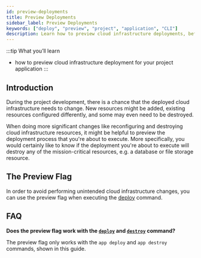 ```yaml
---
id: preview-deployments
title: Preview Deployments
sidebar_label: Preview Deployments
keywords: ["deploy", "preview", "project", "application", "CLI"]
description: Learn how to preview cloud infrastructure deployments, before actually executing them.
---
```


:::tip What you’ll learn

- how to preview cloud infrastructure deployment for your project application
:::

## Introduction

During the project development, there is a chance that the deployed cloud infrastructure needs to change. New resources might be added, existing resources configured differently, and some may even need to be destroyed.

When doing more significant changes like reconfiguring and destroying cloud infrastructure resources, it might be helpful to preview the deployment process that you're about to execute. More specifically, you would certainly like to know if the deployment you're about to execute will destroy any of the mission-critical resources, e.g. a database or file storage resource.

## The Preview Flag

In order to avoid performing unintended cloud infrastructure changes, you can use the preview flag when executing the [deploy](/docs/how-to-guides/deployment/deploy-your-project) command.

## FAQ
**Does the preview flag work with the [`deploy`](/docs/how-to-guides/deployment/deploy-your-project#the-deploy-command) and [`destroy`](/docs/how-to-guides/deployment/destroy-your-project#the-destroy-command) command?**

The preview flag only works with the `app deploy` and `app destroy` commands, shown in this guide.
